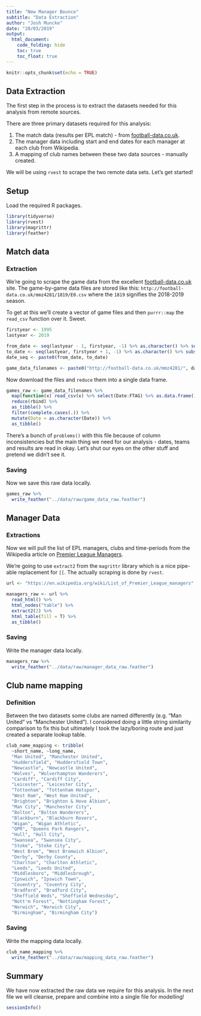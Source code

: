 ```yaml
---
title: "New Manager Bounce"
subtitle: "Data Extraction"
author: "Josh Muncke"
date: "20/03/2019"
output: 
  html_document:
    code_folding: hide
    toc: true
    toc_float: true
---
```


```r
knitr::opts_chunk$set(echo = TRUE)
```

## Data Extraction

The first step in the process is to extract the datasets needed for this analysis from remote sources.

There are three primary datasets required for this analysis:

1. The match data (results per EPL match) - from [football-data.co.uk](http://football-data.co.uk).
2. The manager data including start and end dates for each manager at each club from Wikipedia.
3. A mapping of club names between these two data sources - manually created.


We will be using `rvest` to scrape the two remote data sets. Let's get started!

## Setup 

Load the required R packages.

```r
library(tidyverse)
library(rvest)
library(magrittr)
library(feather)
```

## Match data

### Extraction

We're going to scrape the game data from the excellent [football-data.co.uk](http://football-data.co.uk) site. The game-by-game data files are stored like this: `http://football-data.co.uk/mmz4281/1819/E0.csv` where the `1819` signifies the 2018-2019 season.

To get at this we'll create a vector of game files and then `purrr::map` the `read_csv` function over it. Sweet.

```r
firstyear <- 1995
lastyear <- 2019

from_date <- seq(lastyear - 1, firstyear, -1) %>% as.character() %>% substr(3,4)
to_date <- seq(lastyear, firstyear + 1, -1) %>% as.character() %>% substr(3,4)
date_seq <- paste0(from_date, to_date)

game_data_filenames <- paste0("http://football-data.co.uk/mmz4281/", date_seq, "/E0.csv")
```

Now download the files and `reduce` them into a single data frame.

```r

games_raw <- game_data_filenames %>% 
  map(function(x) read_csv(x) %>% select(Date:FTAG) %>% as.data.frame()) %>% 
  reduce(rbind) %>%
  as_tibble() %>%
  filter(complete.cases(.)) %>% 
  mutate(Date = as.character(Date)) %>%
  as_tibble()
```

There's a bunch of `problems()` with this file because of column inconsistencies but the main thing we need for our analysis - dates, teams and results are read in okay. Let's shut our eyes on the other stuff and pretend we didn't see it.

### Saving

Now we save this raw data locally.

```r
games_raw %>%
  write_feather("../data/raw/game_data_raw.feather")
```

## Manager Data

### Extractions

Now we will pull the list of EPL managers, clubs and time-periods from the Wikipedia article on [Premier League Managers](https://en.wikipedia.org/wiki/List_of_Premier_League_managers).

We're going to use `extract2` from the `magrittr` library which is a nice pipe-able replacement for `[[`. The actually scraping is done by `rvest`.

```r
url <- "https://en.wikipedia.org/wiki/List_of_Premier_League_managers"

managers_raw <- url %>% 
  read_html() %>% 
  html_nodes("table") %>% 
  extract2(2) %>% 
  html_table(fill = T) %>% 
  as_tibble()
```

### Saving

Write the manager data locally.

```r
managers_raw %>%
  write_feather("../data/raw/manager_data_raw.feather")
```

## Club name mapping

### Definition

Between the two datasets some clubs are named differently (e.g. "Man United" vs "Manchester United"). I considered doing a little string similarity comparison to fix this but ultimately I took the lazy/boring route and just created a separate lookup table.

```r
club_name_mapping <- tribble(
  ~short_name, ~long_name,
  "Man United", "Manchester United",
  "Huddersfield", "Huddersfield Town",
  "Newcastle", "Newcastle United",
  "Wolves", "Wolverhampton Wanderers",
  "Cardiff", "Cardiff City",
  "Leicester", "Leicester City",
  "Tottenham", "Tottenham Hotspur",
  "West Ham", "West Ham United",
  "Brighton", "Brighton & Hove Albion",
  "Man City", "Manchester City",
  "Bolton", "Bolton Wanderers",
  "Blackburn", "Blackburn Rovers",
  "Wigan", "Wigan Athletic",
  "QPR", "Queens Park Rangers",
  "Hull", "Hull City",
  "Swansea", "Swansea City",
  "Stoke", "Stoke City",
  "West Brom", "West Bromwich Albion",
  "Derby", "Derby County",
  "Charlton", "Charlton Athletic",
  "Leeds", "Leeds United",
  "Middlesboro", "Middlesbrough",
  "Ipswich", "Ipswich Town",
  "Coventry", "Coventry City",
  "Bradford", "Bradford City",
  "Sheffield Weds", "Sheffield Wednesday",
  "Nott'm Forest", "Nottingham Forest",
  "Norwich", "Norwich City",
  "Birmingham", "Birmingham City")
```

### Saving

Write the mapping data locally.

```r
club_name_mapping %>%
  write_feather("../data/raw/mapping_data_raw.feather")
```

## Summary

We have now extracted the raw data we require for this analysis. In the next file we will cleanse, prepare and combine into a single file for modelling!

```r
sessionInfo()
```

